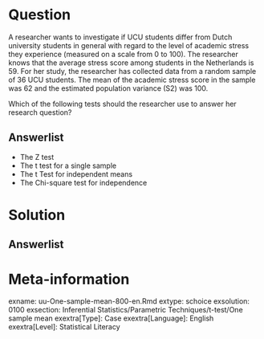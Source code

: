 
Question
========
  
A researcher wants to investigate if UCU students differ from Dutch university students in general with regard to the level of academic stress they experience (measured on a scale from 0 to 100). The researcher knows that the average stress score among students in the Netherlands is 59. For her study, the researcher has collected data from a random sample of 36 UCU students. The mean of the academic stress score in the sample was 62 and the estimated population variance (S2) was 100.


Which of the following tests should the researcher use to answer her research question?

  
Answerlist
----------
* The Z test 
* The t test for a single sample
* The t Test for independent means
* The Chi-square test for independence


Solution
========
  


Answerlist
----------



Meta-information
================
exname: uu-One-sample-mean-800-en.Rmd
extype: schoice
exsolution: 0100
exsection: Inferential Statistics/Parametric Techniques/t-test/One sample mean
exextra[Type]: Case
exextra[Language]: English
exextra[Level]: Statistical Literacy
